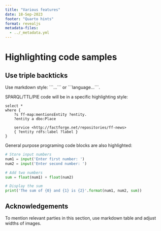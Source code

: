 ```yaml
---
title: "Various features"
date: 18-Sep-2023
footer: "Quarto hints"
format: revealjs
metadata-files:
  - ../_metadata.yml
---
```

# Highlighting code samples

## Use triple backticks

Use markdown style: \`\`\`...\`\`\` or \`\`\`language...\`\`\`.

SPARQL/TTL/PIE code will be in a specific highlighting style:

```sparql
select *
where {
    ?s ff-map:mentionsEntity ?entity.
    ?entity a dbo:Place

    service <http://factforge.net/repositories/ff-news>
    { ?entity rdfs:label ?label }
}
```
General purpose programing code blocks are also highlighted:

```python
# Store input numbers
num1 = input('Enter first number: ')
num2 = input('Enter second number: ')

# Add two numbers
sum = float(num1) + float(num2)

# Display the sum
print('The sum of {0} and {1} is {2}'.format(num1, num2, sum))
```

## Acknowledgements

To mention relevant parties in this section, use markdown table and adjust widths of images.
